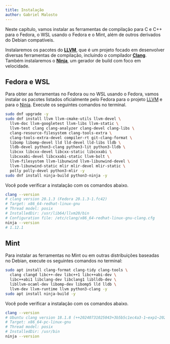```yaml
---
title: Instalação
author: Gabriel Malosto
---
```



Neste capítulo, vamos instalar as ferramentas de compilação para C e C++ para o Fedora, o WSL usando o Fedora e o Mint, além de outros derivados do Debian compatíveis.

Instalaremos os pacotes do [**LLVM**](https://www.llvm.org/), que é um projeto focado em desenvolver diversas ferramentas de compilação, incluindo o compilador [**Clang**](https://clang.llvm.org/).
Também instalaremos o [**Ninja**](https://ninja-build.org/), um gerador de build com foco em velocidade.

## Fedora e WSL

Para obter as ferramentas no Fedora ou no WSL usando o Fedora, vamos instalar os pacotes listados oficialmente pelo Fedora para o projeto [LLVM](https://packages.fedoraproject.org/pkgs/llvm/) e para o [Ninja](https://packages.fedoraproject.org/pkgs/ninja-build/).
Execute os seguintes comandos no terminal.

```zsh title="Fedora ou WSL" frame="terminal"
sudo dnf upgrade -y
sudo dnf install llvm llvm-cmake-utils llvm-devel \
  llvm-doc llvm-googletest llvm-libs llvm-static \
  llvm-test clang clang-analyzer clang-devel clang-libs \
  clang-resource-filesystem clang-tools-extra \
  clang-tools-extra-devel compiler-rt git-clang-format \
  libomp libomp-devel lld lld-devel lld-libs lldb \
  lldb-devel python3-clang python3-lit python3-lldb \
  libcxx libcxx-devel libcxx-static libcxxabi \
  libcxxabi-devel libcxxabi-static llvm-bolt \
  llvm-filesystem llvm-libunwind llvm-libunwind-devel \
  llvm-libunwind-static mlir mlir-devel mlir-static \
  polly polly-devel python3-mlir -y
sudo dnf install ninja-build python3-ninja -y
```

Você pode verificar a instalação com os comandos abaixo.

```zsh title="Fedora ou WSL" frame="terminal"
clang --version
# clang version 20.1.3 (Fedora 20.1.3-1.fc42)
# Target: x86_64-redhat-linux-gnu
# Thread model: posix
# InstalledDir: /usr/lib64/llvm20/bin
# Configuration file: /etc/clang/x86_64-redhat-linux-gnu-clang.cfg
ninja --version
# 1.12.1
```

## Mint

Para instalar as ferramentas no Mint ou em outras distribuições baseadas no Debian, execute os seguintes comandos no terminal:

```zsh title="Mint" frame="terminal"
sudo apt install clang-format clang-tidy clang-tools \
  clang clangd libc++-dev libc++1 libc++abi-dev \
  libc++abi1 libclang-dev libclang1 liblldb-dev \
  libllvm-ocaml-dev libomp-dev libomp5 lld lldb \
  llvm-dev llvm-runtime llvm python3-clang -y
sudo apt install ninja-build -y
```

Você pode verificar a instalação com os comandos abaixo.

```zsh title="Mint" frame="terminal"
clang --version
# Ubuntu clang version 18.1.8 (++20240731025043+3b5b5c1ec4a3-1~exp1~20240731145144.92)
# Target: x86_64-pc-linux-gnu
# Thread model: posix
# InstalledDir: /usr/bin
ninja --version
```
